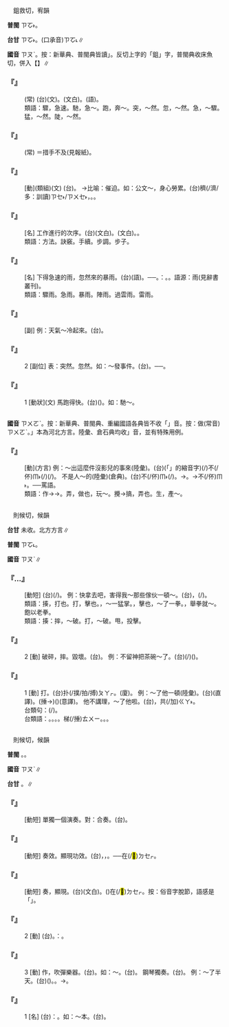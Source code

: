 
=={{ruby|驟|ㄗㄡˋ}}==

　鉏救切，宥韻

'''普閩''' <rt>ㄗㆦ˫</rt>。

'''台甘''' <rt>ㄗㆦ˫</rt>。(口承音)<rt>ㄗㆦ˪</rt>∥

'''國音''' <rt>ㄗㄡˋ</rt>。按：新華典、普閩典皆讀{{ruby|「|ㄓㄡˋ}}」。反切上字的「鉏」字，普閩典收床魚切，併入【{{ruby|鋤|ㄔㄨˊ}}】∥

    

==='''『{{ruby|暴|ㄅㄠˋ}}{{ruby|風|ㄈㄥ}}{{ruby|驟|ㄗㄡˋ}}{{ruby|雨|ㄩˇ}}』'''===
: (常) (台){{ruby|狂|ㄍㆲˊ}}{{ruby|風|ㄏㆲ}}{{ruby|暴|ㄅㄜ˫}}{{ruby|雨|ㄨˋ}}(文)。{{ruby|暴|ㄅㄜ˫}}{{ruby|風|ㄏㆲ}}{{ruby|雨|ㄨˋ}}(文白)。{{ruby|大|ㄉㄨㄚ˫}}{{ruby|風|ㄏㆲ/ㄏㄨㄤ}}{{ruby|雨|ㄏㆦ˫}}(語)。
:類語：驟，急速。馳，急～。跑，奔～。突，～然。忽，～然。急，～驟。猛，～然。陡，～然。
:
    

==='''『{{ruby|驟|ㄗㄡˋ}}{{ruby|手|ㄕㄡˇ}}{{ruby|不|ㄅㄨˋ}}{{ruby|及|ㄐㄧˊ}}』'''===
: (常) ＝措手不及(見報紙)。
    

==='''『{{ruby|馳|ㄔˊ}}{{ruby|驟|ㄗㄡˋ}}』'''===
: [動](類組)(文) (台){{ruby|騎|ㄎㄧㄚˊ}}{{ruby|馬|ㆠㆤˋ}}{{ruby|跑|ㄆㄠˋ}}{{ruby|來|ㄌㄞˊ}}{{ruby|跑|ㄆㄠˋ}}{{ruby|去|·ㄎㄧ˪}}。 →比喻：催迫。如：公文～，身心勞累。(台){{ruby|來|ㄌㄞˊ}}{{ruby|往|ㆲˋ}}{{ruby|丌|ㆤ}}{{ruby|公|ㄍㆲ}}{{ruby|文|ㆠㄨㄣˊ}}{{ruby|真|ㄐㄧㄣ}}穧(/濟/多：訓讀)<rt>ㄗㆤ˫/ㄗㄨㆤ˫</rt>，{{ruby|應|ㄧㄥ˪}}{{ruby|付|ㄏㄨ˪}}{{ruby|<mark>&#xffa45;</mark>|ㆠㆤ˫/ㄅㄨㆤ˫}}{{ruby|得|ㄉㄧㆵ}}{{ruby|去|ㄎㄧ˪}}。{{ruby|真|ㄐㄧㄣ}}{{ruby|<mark>&#xf906d;</mark>|ㄊㄧㆰˋ}}{{ruby|頭|ㄊㄠˊ}}。
    

==='''『{{ruby|步|ㄅㄨˋ}}{{ruby|驟|ㄗㄡˋ}}』'''===
: [名] 工作進行的次序。(台){{ruby|步|ㄅㆦ˫}}{{ruby|驟|ㄗㆦ˫}}(文白)。{{ruby|次|ㄘㄨ˪}}{{ruby|序|ㄙㄨ˫}}(文白)。{{ruby|步|ㄅㆦ˫}}{{ruby|數|ㄙㆦ˪}}。
:類語：方法。訣竅。手續。步調。步子。
:
    

==='''『{{ruby|驟|ㄗㄡˋ}}{{ruby|雨|ㄩˇ}}』'''===
: [名] 下得急速的雨，忽然來的暴雨。(台){{ruby|西|ㄙㄞ}}{{ruby|北|ㄅㄚㆶ}}{{ruby|雨|ㄏㆦ˫}}(語)。──{{ruby|熱|ㆡㄨㄚㆷ ͘/ㄌㄨㄚㆷ ͘}}{{ruby|天|ㄊㆪ}}{{ruby|定|ㄉㄧㄥ˫}}{{ruby|時|ㄒㄧˊ}}{{ruby|性|ㄒㄧㄥ˪}}{{ruby|同|ㄉㆲˊ}}{{ruby|一|ㄧㆵ}}{{ruby|時|ㄒㄧˊ}}{{ruby|間|ㄍㄢ}}{{ruby|繼|ㄍㆤ˪}}{{ruby|續|ㄒㄧㆦㆶ ͘}}{{ruby|二|ㄋㆭ˫}}{{ruby|三|ㄙㆩ}}{{ruby|日|ㆢㄧㆵ ͘/ㄌㄧㆵ ͘}}{{ruby|每|ㄇㄨㄧˋ}}{{ruby|日|ㆢㄧㆵ ͘/ㄌㄧㆵ ͘}}{{ruby|短|ㄉㆤˋ}}{{ruby|時|ㄒㄧˊ}}{{ruby|間|ㄍㄢ}}{{ruby|傾|ㄎㄧㄥˋ}}{{ruby|盆|ㄆㄨㄣˊ}}{{ruby|大|ㄉㄨㄚ˫}}{{ruby|落|ㄌㄜㆷ ͘}}{{ruby|丌|ㆤ}}{{ruby|雨|ㄏㆦ˫}}。{{ruby|台|ㄉㄞˊ}}{{ruby|農|ㄌㆲˊ}}{{ruby|諺|ㆣㄢ˫}}：{{ruby|烏|ㆦ}}{{ruby|到|ㄍㄠ˪}}{{ruby|西|ㄙㄞ}}{{ruby|北|ㄅㄚㆶ}}。{{ruby|西|ㄙㄞ}}{{ruby|北|ㄅㄚㆶ}}{{ruby|雨|ㄏㆦ˫}}{{ruby|落|ㄌㄜㆷ ͘}}{{ruby|<mark>&#xffa45;</mark>|ㆠㆤ˫/ㆠㄨㆤ˫}}{{ruby|過|ㄍㆤ˪/ㄍㄨㆤ˪}}{{ruby|田|ㄘㄢˊ}}{{ruby|岸|ㄏㄨㆩ˫}}。語源：{{ruby|汐|ㄒㄧˋ}}{{ruby|暴|ㄅㄠˋ}}雨(見辭書叢刊)。
:類語：驟雨。急雨。暴雨。陣雨。過雲雨。雷雨。
:
    

==='''『{{ruby|驟|ㄗㄡˋ}}{{ruby|然|ㄖㄢˊ}}』'''===
: [副] 例：天氣～冷起來。(台){{ruby|天|ㄊㆪ}}{{ruby|氣|ㄎㄧ˪}}{{ruby|忽|ㄏㄨㆵ}}{{ruby|然|ㆢㄧㄢˊ/ㄌㄧㄢˊ}}{{ruby|間|ㄍㄢ}}{{ruby|起|ㄎㄧˋ}}{{ruby|冷|ㄌㄧㄥˋ}}。
    

==='''『{{ruby|驟|ㄗㄡˋ}}』'''===
:2  [副位] 表：突然。忽然。如：～發事件。(台){{ruby|突|ㄉㄨㆷ ͘}}{{ruby|發|ㄏㄨㄚㆵ}}{{ruby|事|ㄙㄨ˫}}{{ruby|件|ㄍㄧㆩ˫}}。──{{ruby|忽|ㄏㄨㆵ}}{{ruby|然|ㆢㄧㄢˊ/ㄌㄧㄢˊ}}{{ruby|間|ㄍㄢ}}{{ruby|勃|ㄅㄨㆵ ͘}}{{ruby|發|ㄏㄨㄚㆵ}}{{ruby|出|ㄘㄨㆵ}}{{ruby|來|·ㄌㄞˊ}}{{ruby|丌|ㆤ}}{{ruby|事|ㄙㄨ˫}}{{ruby|故|ㄍㆦ˪}}。
    

==='''『{{ruby|驟|ㄗㄡˋ}}』'''===
:1  [動狀](文) 馬跑得快。(台)({{ruby|馬|ㆠㆤˋ}}){{ruby|走|ㄗㄠˋ}}{{ruby|真|ㄐㄧㄣ}}{{ruby|緊|ㄍㄧㄣˋ}}。如：馳～。
    

=={{ruby|做|ㄗㄡˋ}}==



'''國音''' <rt>ㄗㄨㄛˋ</rt>{{ruby|→|ㄗㄡˋ}}。按：新華典、普閩典、重編國語各典皆不收「{{ruby|做|ㄗㄡˋ}}」音。按：做(常音)<rt>ㄗㄨㄛˋ</rt>。{{ruby|「|ㄗㄡˋ}}」本為河北方言。陸彙、倉石典均收{{ruby|「|ㄗㄡˋ}}」音，並有特殊用例。

    

==='''『{{ruby|做|ㄗㄡˋ}}』'''===
: [動](方言) 例：～出這麼件沒影兒的事來(陸彙)。(台){{ruby|變|ㄅㆪ˪}}{{ruby|出|ㄘㄨㆵ}}{{ruby|<mark>&#xffb50;</mark>|ㄐㄧㆵ}}(「{{ruby|此|ㄐㄧˋ}}{{ruby|一|ㄐㄧㆵ ͘}}」的縮音字)(/{{ruby|此|ㄐㄧㆵ}}){{ruby|號|ㄏㄜ˫}}不(/伓)<rt>ㆬ˫</rt>{{ruby|成|ㄐㄧㆩˊ}}{{ruby|款|ㄎㄨㄢˋ}}{{ruby|丌|ㆤ}}{{ruby|載|ㄉㄞ˫}}(/{{ruby|戴|ㄉㄞ˪}}){{ruby|事|ㄐㄧ˪}}(/{{ruby|事|ㄉㄞ˫}}{{ruby|情|ㄐㄧ˪}}){{ruby|來|ㄌㄞˊ}}。 不是人～的(陸彙)(倉典)。(台)不(/伓)<rt>ㆬ˫</rt>{{ruby|是|ㄒㄧ˫}}{{ruby|人|ㄌㄤˊ}}{{ruby|做|ㄗㄨㆤ˪/ㄗㄜ˪}}(/{{ruby|生|ㄙㆥ/ㄒㆪ}}){{ruby|丌|ㆤ}}。→{{ruby|畜|ㄊㄧㆤㆶ}}{{ruby|生|ㄒㆪ/ㄙㆥ}}{{ruby|生|ㄒㆪ/ㄙㆥ}}{{ruby|丌|ㆤ}}。→不(/伓)<rt>ㆬ˫</rt>{{ruby|是|ㄒㄧ˫}}{{ruby|人|ㄌㄤˊ}}。──罵語。
:類語：作→{{ruby|做|ㄗㄡˋ}}→{{ruby|做|ㄗㄨㄛˋ}}。弄，做也，玩～。攪→搞，弄也。生，產～。
:
    

=={{ruby|揍|ㄗㄡˋ}}==

　則候切，候韻

'''台甘''' 未收。北方方言∥

'''普閩''' <rt>ㄗㆦ˪</rt>。

'''國音''' <rt>ㄗㄡˋ</rt>∥

    

==='''『{{ruby|挨|ㄞ}}…{{ruby|揍|ㄗㄡˋ}}』'''===
: [動短] (台){{ruby|去|·ㄎㄧ˪}}{{ruby|付|ㄏㆦ˫}}{{ruby|人|ㄌㄤˊ}}{{ruby|扑|ㄆㄚㆷ}}(/{{ruby|摐|ㄐㄧㄥ}})。 例：快拿去吧，害得我～那些傢伙一頓～。(台){{ruby|緊|ㄍㄧㄣˋ}}{{ruby|提|ㄊㆤˊ}}{{ruby|去|·ㄎㄧ˪}}{{ruby|喏|ㄋㆦ˪}}，{{ruby|害|ㄏㄞ˫}}{{ruby|我|ㆣㄨㄚˋ}}{{ruby|去|·ㄎㄧ˪}}{{ruby|付|ㄏㆦ˫}}{{ruby|<mark>&#xf8fbd;</mark>|ㄏㄧㄚ}}{{ruby|丌|ㆤ}}{{ruby|人|ㄌㄤˊ}}{{ruby|掙|ㄐㆪ}}{{ruby|<mark>&#xffa42;</mark>|ㄍㄚㆷ}}{{ruby|<mark>&#xffa49;</mark>|ㆠㆤㆷ/ㆠㄨㆤㆷ}}{{ruby|害|ㄏㄞ˫}}{{ruby|去|·ㄎㄧ˪}}(/{{ruby|活|ㄨㄚㆷ ͘}}{{ruby|<mark>&#xffa49;</mark>|ㆠㆤㆷ/ㆠㄨㆤㆷ}}{{ruby|掙|ㄐㆪ}}{{ruby|死|·ㄒㄧˋ}})。
:類語：揍，打也。打，擊也。{{ruby|擊|ㄐㄧˊ}}，～一猛掌。{{ruby|擂|ㄌㄟˊ}}，擊也，～了一拳。{{ruby|夯|ㄏㄤ}}，舉拳就～。飽以老拳。
:
:類語：揍：摔，～破。打，～破。甩，投擊。
:
    

==='''『{{ruby|揍|ㄗㄡˋ}}』'''===
:2  [動] 破碎，摔。毀壞。(台){{ruby|<mark>&#xffad2;</mark>|ㄌㆲ˪}}{{ruby|破|ㄆㄨㄚ˪}}。 例：不留神把茶碗～了。(台){{ruby|無|ㆠㄜˊ}}{{ruby|細|ㄙㄨㆤ˪/ㄙㆤ˪}}{{ruby|膩|ㆢㄧ˫/ㄌㄧ˫}}(/{{ruby|注|ㄗㄨ˪}}{{ruby|意|ㄧ˪}}){{ruby|去|·ㄎㄧ˪}}{{ruby|<mark>&#xffad2;</mark>|ㄌㆲ˪}}{{ruby|破|ㄆㄨㄚ˪}}({{ruby|一|ㄐㄧㆵ ͘}}{{ruby|塊|ㄉㆤ˪}}){{ruby|茶|ㄉㆤˊ}}{{ruby|甌|ㄠ}}。
    

==='''『{{ruby|揍|ㄗㄡˋ}}』'''===
:1  [動] 打。(台)扑(/撲/拍/搏)<rt>ㄆㄚㆷ</rt>。(廈){{ruby|<mark>&#xf8e5f;</mark>|ㆠㆲ˪}}。 例：～了他一頓(陸彙)。(台){{ruby|疊|ㄉㄧㄚㆵ ͘}}{{ruby|伊|ㄧ}}{{ruby|一|ㄐㄧㆵ ͘}}{{ruby|睏|ㄎㄨㄣ˪}}(直譯)。{{ruby|伊|ㄧ}}{{ruby|付|ㄏㆦ˫}}{{ruby|我|ㆣㄨㄚˋ}}(捶→){{ruby|梯|ㄊㄨㄧ}}({{ruby|扑|ㄆㄚㆷ}}{{ruby|<mark>&#xffa42;</mark>|ㄍㄚㆷ}}{{ruby|誠|ㄐㄧㆩˊ}}{{ruby|<mark>&#xf906d;</mark>|ㄊㄧㆰˋ}})(意譯)。 他不講理，～了他啦。(台){{ruby|伊|ㄧ}}{{ruby|無|ㆠㄜˊ}}{{ruby|道|ㄉㄜ˫}}{{ruby|理|ㄌㄧˋ}}，共(/加)<rt>ㄍㄚ˫</rt>{{ruby|掙|ㄐㆪ}}{{ruby|落|ㄌㄜㆷ ͘}}{{ruby|去|·ㄎㄧ˪}}。
:台類句：{{ruby|伊|ㄧ}}{{ruby|頭|ㄊㄠˊ}}{{ruby|久|ㄍㄨˋ}}{{ruby|仔|ㄚ}}{{ruby|即|ㄐㄧㄚㆷ}}{{ruby|付|ㄏㆦ˫}}{{ruby|我|ㆣㄨㄚˋ}}{{ruby|扑|ㄆㄚㆷ}}{{ruby|一|ㄐㄧㆵ ͘}}{{ruby|攤|ㄊㄨㆩ}}(/{{ruby|番|ㄏㄨㄢ}}){{ruby|咧|ㄌㆤ˪}}。
:
:台類語：{{ruby|扑|ㄆㄚㆷ}}。{{ruby|打|ㄉㆩˋ}}。{{ruby|掙|ㄐㆪ}}。{{ruby|<mark>&#xffecb;</mark>|ㄐㄧㄥ}}。梯(/捶)<rt>ㄊㄨㄧ</rt>。{{ruby|槓|ㄍㆲ˪}}。{{ruby|柫|ㆠㄨㆵ ͘}}。
:
    

=={{ruby|奏|ㄗㄡˋ}}==

　則候切，候韻

'''普閩''' {{ruby|(文)|ㄗㆦ˪}}。{{ruby|(白)|ㄗㄠ˪}}。

'''國音''' <rt>ㄗㄡˋ</rt>∥

'''台甘''' {{ruby|(文)|ㄗㆦ˪}}。{{ruby|(語)|ㄗㄠ˪}}∥

    

==='''『{{ruby|獨|ㄉㄨˊ}}{{ruby|奏|ㄗㄡˋ}}』'''===
: [動短] 單獨一個演奏。對：合奏。(台){{ruby|獨|ㄉㆦㆶ ͘}}{{ruby|奏|ㄗㄠ˪}}。
    

==='''『{{ruby|奏|ㄗㄡˋ}}{{ruby|功|ㄍㄨㄥ}}』'''===
: [動短] 奏效。顯現功效。(台){{ruby|藥|ㄧㄜㆷ ͘}}{{ruby|氣|ㄎㄧ˪}}{{ruby|發|ㄏㄨㄚㆵ}}{{ruby|生|ㄒㄧㄥ}}{{ruby|作|ㄗㆦㆶ}}{{ruby|用|ㄧㆲ˫/ㄧㄥ˫}}，{{ruby|有|ㄨ˫}}{{ruby|功|ㄍㆲ}}{{ruby|效|ㄏㄠ˫}}，{{ruby|有|ㄨ˫}}{{ruby|效|ㄏㄠ˫}}{{ruby|力|ㄌㄧㆤㆶ ͘}}。──在(/<mark>&#xf9549;</mark>)<rt>ㄉㆤㆷ</rt>{{ruby|行|ㄍㄧㆩˊ}}{{ruby|氣|ㄎㄧ˪}}。
    

==='''『{{ruby|奏|ㄗㄡˋ}}{{ruby|效|ㄒㄧㄠˋ}}』'''===
: [動短] 奏，顯現。(台){{ruby|奏|ㄗㄠ˪}}{{ruby|效|ㄏㄠ˫}}(文白)。({{ruby|藥|ㄧㄜㆷ ͘}}{{ruby|仔|ㄚ}}{{ruby|食|ㄐㄧㄚㆷ ͘}}{{ruby|落|ㄌㄜㆷ ͘}}{{ruby|去|·ㄎㄧ˪}}{{ruby|了|ㄌㄧㄠˋ}})在(/<mark>&#xf9549;</mark>)<rt>ㄉㆤㆷ</rt>{{ruby|行|ㄍㄧㆩˊ}}{{ruby|氣|ㄎㄧ˪}}。按：俗音字脫節，語感是「{{ruby|行|ㄍㄧㆩˊ}}{{ruby|去|ㄎㄧ˪}}」。
    

==='''『{{ruby|奏|ㄗㄡˋ}}』'''===
:2  [動] (台){{ruby|稟|ㄌㄧㆬˋ}}{{ruby|奏|ㄗㄠ˪}}{{ruby|實|ㄒㄧㆵ ͘}}{{ruby|情|ㄐㄧㄥˊ}}{{ruby|付|ㄏㆦ˫}}{{ruby|皇|ㄏㆲˊ}}{{ruby|帝|ㄉㆤ˪}}{{ruby|知|ㄗㄞ}}{{ruby|影|ㄧㆩˋ}}。{{ruby|如|ㄌㄨˊ}}：{{ruby|啟|ㄎㆤˋ}}{{ruby|奏|ㄗㄠ˪}}。
    

==='''『{{ruby|奏|ㄗㄡˋ}}』'''===
:3  [動] 作{{ruby|樂|ㄩㄝˋ}}，吹彈樂器。(台){{ruby|演|ㄧㄢˋ}}{{ruby|奏|ㄗㄠ˪}}{{ruby|音|ㄧㆬ}}{{ruby|樂|ㆣㄚㆶ ͘}}。如：～{{ruby|樂|ㄩㄝˋ}}。(台){{ruby|奏|ㄗㄠ˪}}{{ruby|樂|ㆣㄚㆶ ͘}}。 鋼琴獨奏。(台){{ruby|鋼|ㄍㆭ˪}}{{ruby|琴|ㄎㄧㆬˊ}}{{ruby|獨|ㄉㆦㆶ ͘}}{{ruby|奏|ㄗㄠ˪}}。 例：～了半天{{ruby|樂|ㄩㄝˋ}}。(台){{ruby|演|ㄧㄢˋ}}{{ruby|奏|ㄗㄠ˪}}({{ruby|音|ㄧㆬ}}{{ruby|樂|ㆣㄚㆶ ͘}}){{ruby|演|ㄧㄢˋ}}{{ruby|奏|ㄗㄠ˪}}{{ruby|歸|ㄍㄨㄧ}}{{ruby|半|ㄅㄨㆩ˪}}{{ruby|日|ㆢㄧㆵ ͘/ㄌㄧㆵ ͘}}。{{ruby|歸|ㄍㄨㄧ}}{{ruby|晡|ㄅㆦ}}{{ruby|裡|ㄌㄧㄣ˪}}{{ruby|久|ㄍㄨˋ}}。→{{ruby|誠|ㄐㄧㆩˊ}}{{ruby|久|ㄍㄨˋ}}。
:
    

==='''『{{ruby|奏|ㄗㄡˋ}}』'''===
:1  [名] (台){{ruby|古|ㄍㆦˋ}}{{ruby|代|ㄉㄞ˫}}{{ruby|臣|ㄒㄧㄣˊ}}{{ruby|對|ㄉㄨㄧ˪}}{{ruby|君|ㄍㄨㄣ}}{{ruby|主|ㄗㄨˋ}}{{ruby|丌|ㆤ}}{{ruby|呈|ㄊㄧㄥˊ}}{{ruby|文|ㆠㄨㄣˊ}}{{ruby|叫|ㄍㄧㄜ˪}}{{ruby|做|ㄗㄨㆤ˪/ㄗㄜ˪}}：{{ruby|奏|ㄗㄠ˪}}。如：～本。(台){{ruby|奏|ㄗㄠ˪}}{{ruby|本|ㄅㄨㄣˋ}}。
    
